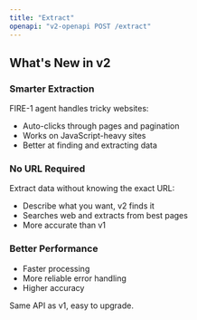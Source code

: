 ```yaml
---
title: "Extract"
openapi: "v2-openapi POST /extract"
---
```


## What's New in v2

### Smarter Extraction

FIRE-1 agent handles tricky websites:

- Auto-clicks through pages and pagination
- Works on JavaScript-heavy sites
- Better at finding and extracting data

### No URL Required

Extract data without knowing the exact URL:

- Describe what you want, v2 finds it
- Searches web and extracts from best pages
- More accurate than v1

### Better Performance

- Faster processing
- More reliable error handling
- Higher accuracy

Same API as v1, easy to upgrade.
